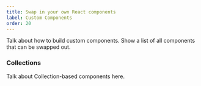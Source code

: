 ```yaml
---
title: Swap in your own React components
label: Custom Components
order: 20
---
```


Talk about how to build custom components. Show a list of all components that can be swapped out.


### Collections

Talk about Collection-based components here.
